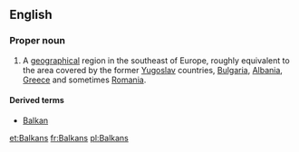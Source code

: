 ==English==
{{wikipedia}}

===Proper noun===
{{en-proper-noun}}

# A [[geographical]] region in the southeast of Europe, roughly equivalent to the area covered by the former [[Yugoslav]] countries, [[Bulgaria]], [[Albania]], [[Greece]] and sometimes [[Romania]].

====Derived terms====
*[[Balkan]]

[[et:Balkans]]
[[fr:Balkans]]
[[pl:Balkans]]